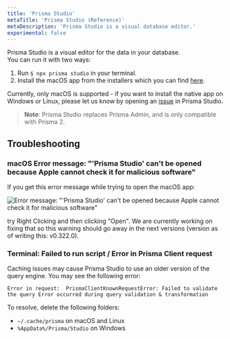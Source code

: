 ```yaml
---
title: 'Prisma Studio'
metaTitle: 'Prisma Studio (Reference)'
metaDescription: 'Prisma Studio is a visual database editor.'
experimental: false
---
```


<TopBlock>

Prisma Studio is a visual editor for the data in your database.  
You can run it with two ways:

1. Run `$ npx prisma studio` in your terminal.
2. Install the macOS app from the installers which you can find [here](https://github.com/prisma/studio/releases). 

Currently, only macOS is supported - if you want to install the native app on Windows or Linux, please let us know by opening an [issue](https://github.com/prisma/studio/issues) in Prisma Studio.

> **Note**: Prisma Studio replaces Prisma Admin, and is only compatible with Prisma 2.

</TopBlock>

## Troubleshooting

### macOS Error message: "'Prisma Studio' can't be opened because Apple cannot check it for malicious software"

If you get this error message while trying to open the macOS app:

![Error message: "'Prisma Studio' can't be opened because Apple cannot check it for malicious software"](https://files.slack.com/files-pri/T0MQBS8JG-F01FU9K26KB/image.png)

try Right Clicking and then clicking "Open". We are currently working on fixing that so this warning should go away in the next versions (version as of writing this: v0.322.0).


### Terminal: Failed to run script / Error in Prisma Client request

Caching issues may cause Prisma Studio to use an older version of the query engine. You may see the following error: 

```
Error in request:  PrismaClientKnownRequestError: Failed to validate the query Error occurred during query validation & transformation
```

To resolve, delete the following folders:

* `~/.cache/prisma` on macOS and Linux
* `%AppData%/Prisma/Studio` on Windows
